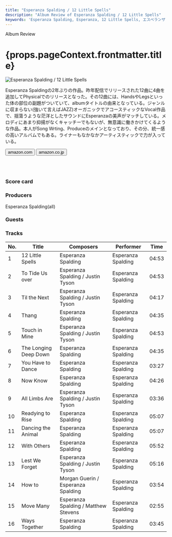 ```yaml
---
title: "Esperanza Spalding / 12 Little Spells"
description: "Album Review of Esperanza Spalding / 12 Little Spells"
keywords: 'Esperanza Spalding, Esperanza, 12 Little Spells, エスペランザ・スポルディング, １２・リトル・スペルズ'
---
```






<p className="largeP">Album Review</p>
<h1 className="h1--no--margin">{props.pageContext.frontmatter.title}</h1>

<Row  className="image-card-group">
	<Column colMd={"4"} colLg={"4"} noGutterMdLeft="">
       <ImageCard>

![Esperanza Spalding / 12 Little Spells](../../images/cd/espalding3L.png) 

</ImageCard>
	</Column>
	<Column colMd={"8"} colLg={"8"} noGutterMdLeft="">
	<p>
	Esperanza Spaldingの2年ぶりの作品。昨年配信でリリースされた12曲に4曲を追加してPhysicalでのリリースとなった。その12曲には、HandsやLegsといった体の部位の副題がついていて、albumタイトルの由来となっている。ジャンルに収まらない(強いて言えばJAZZ)オーガニックでアコースティックなVocal作品で、揺蕩うような茫洋としたサウンドにEsperanzaの美声がマッチしている。メロディにあまり抑揚がなくキャッチーでもないが、無意識に働きかけてくるような作品。本人がSong Wrting、Produceのメインとなっており、その分、統一感の高いアルバムでもある。ライナーもなかなかアーティスティックで力が入っている。
	</p>
    <div>
	  <Button href="https://amzn.to/2MGQv7w" kind="primary" size="small" renderIcon={ArrowUpRight24}>
      amazon.com
      </Button>
      <Button href="https://amzn.to/2APbUJl" kind="secondary" size="small" renderIcon={ArrowUpRight24}>
      amazon.co.jp
      </Button>
	</div>
	<a style="display:inline-block;overflow:hidden;background:url(https://linkmaker.itunes.apple.com/ja-jp/lockup.svg?releaseDate=2019-05-10&kind=album&bubble=apple_music&style=mono-black) no-repeat;width:180px;height:45px;" href="https://geo.music.apple.com/jp/album/12-little-spells-deluxe-edition/1460037859?mt=1&app=music&ls=1&at=11lcug"></a>
	<a style="display:inline-block;overflow:hidden;background:url(https://linkmaker.itunes.apple.com/ja-jp/badge-lrg.svg?releaseDate=2019-05-10&kind=album&bubble=itunes_music) no-repeat;width:140px;height:45px;" href="https://geo.music.apple.com/jp/album/12-little-spells-deluxe-edition/1460037859?app=itunes&at=11lcug"></a>
	</Column>
</Row>
<Row >
	<Column colMd={"4"} colLg={"4"} noGutterMdLeft="">
<div>
    <h3>Score card</h3>
	<SliderJS1 value="5" />
    <SliderJS2 value="2" />
	<SliderJS3 value="2" />
    <SliderJS4 value="8" />
</div>
</Column>
<Column colMd={"8"} colLg={"8"} noGutterMdLeft="">
<div>
<h3>Producers</h3>
<p>
Esperanza Spalding(all)
</p>
<h3>Guests</h3>
<p>
</p>
</div>
</Column>
</Row>

<h3>Tracks</h3>

| No. |	 Title                |	 Composers                           |	 Performer        |	Time  |
| --- |	--------------------- | ------------------------------------ | ------------------ |	----- |
| 1	  |	12 Little Spells      |	Esperanza Spalding                   | Esperanza Spalding |	04:53 |
| 2	  |	To Tide Us over       |	Esperanza Spalding / Justin Tyson    | Esperanza Spalding |	04:53 |
| 3	  |	Til the Next          |	Esperanza Spalding / Justin Tyson    | Esperanza Spalding |	04:17 |
| 4	  |	Thang                 |	Esperanza Spalding                   | Esperanza Spalding |	04:35 |
| 5	  |	Touch in Mine         |	Esperanza Spalding / Justin Tyson    | Esperanza Spalding |	04:53 |
| 6	  |	The Longing Deep Down |	Esperanza Spalding                   | Esperanza Spalding |	04:35 |
| 7	  |	You Have to Dance     |	Esperanza Spalding                   | Esperanza Spalding |	03:27 |
| 8	  |	Now Know              |	Esperanza Spalding                   | Esperanza Spalding |	04:26 |
| 9	  |	All Limbs Are         |	Esperanza Spalding / Justin Tyson    | Esperanza Spalding |	03:36 |
| 10  |	Readying to Rise      |	Esperanza Spalding                   | Esperanza Spalding |	05:07 |
| 11  |	Dancing the Animal    |	Esperanza Spalding                   | Esperanza Spalding |	05:07 |
| 12  |	With Others           |	Esperanza Spalding                   | Esperanza Spalding |	05:52 |
| 13  |	Lest We Forget        |	Esperanza Spalding / Justin Tyson    | Esperanza Spalding |	05:16 |
| 14  |	How to                |	Morgan Guerin / Esperanza Spalding   | Esperanza Spalding |	03:54 |
| 15  |	Move Many             |	Esperanza Spalding / Matthew Stevens | Esperanza Spalding |	02:55 |
| 16  |	Ways Together         |	Esperanza Spalding                   | Esperanza Spalding |	03:45 |
